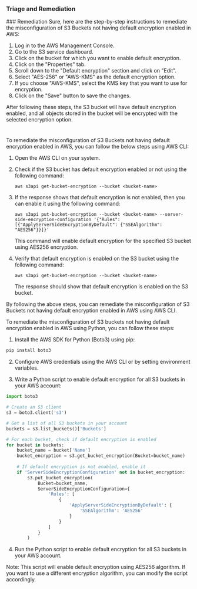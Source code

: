 
### Triage and Remediation
<Tabs>
<Tab title='Remediation'>
### Remediation

<AccordionGroup>
<Accordion title='Using Console' defaultOpen='true'>
Sure, here are the step-by-step instructions to remediate the misconfiguration of S3 Buckets not having default encryption enabled in AWS:

1. Log in to the AWS Management Console.
2. Go to the S3 service dashboard.
3. Click on the bucket for which you want to enable default encryption.
4. Click on the "Properties" tab.
5. Scroll down to the "Default encryption" section and click on "Edit".
6. Select "AES-256" or "AWS-KMS" as the default encryption option.
7. If you choose "AWS-KMS", select the KMS key that you want to use for encryption.
8. Click on the "Save" button to save the changes.

After following these steps, the S3 bucket will have default encryption enabled, and all objects stored in the bucket will be encrypted with the selected encryption option.

#
</Accordion>

<Accordion title='Using CLI'>
To remediate the misconfiguration of S3 Buckets not having default encryption enabled in AWS, you can follow the below steps using AWS CLI:

1. Open the AWS CLI on your system.

2. Check if the S3 bucket has default encryption enabled or not using the following command:
   ```
   aws s3api get-bucket-encryption --bucket <bucket-name>
   ```

3. If the response shows that default encryption is not enabled, then you can enable it using the following command:
   ```
   aws s3api put-bucket-encryption --bucket <bucket-name> --server-side-encryption-configuration '{"Rules": [{"ApplyServerSideEncryptionByDefault": {"SSEAlgorithm": "AES256"}}]}'
   ```
   This command will enable default encryption for the specified S3 bucket using AES256 encryption.

4. Verify that default encryption is enabled on the S3 bucket using the following command:
   ```
   aws s3api get-bucket-encryption --bucket <bucket-name>
   ```
   The response should show that default encryption is enabled on the S3 bucket.

By following the above steps, you can remediate the misconfiguration of S3 Buckets not having default encryption enabled in AWS using AWS CLI.
</Accordion>

<Accordion title='Using Python'>
To remediate the misconfiguration of S3 buckets not having default encryption enabled in AWS using Python, you can follow these steps:

1. Install the AWS SDK for Python (Boto3) using pip:

```python
pip install boto3
```

2. Configure AWS credentials using the AWS CLI or by setting environment variables.

3. Write a Python script to enable default encryption for all S3 buckets in your AWS account:

```python
import boto3

# Create an S3 client
s3 = boto3.client('s3')

# Get a list of all S3 buckets in your account
buckets = s3.list_buckets()['Buckets']

# For each bucket, check if default encryption is enabled
for bucket in buckets:
    bucket_name = bucket['Name']
    bucket_encryption = s3.get_bucket_encryption(Bucket=bucket_name)
    
    # If default encryption is not enabled, enable it
    if 'ServerSideEncryptionConfiguration' not in bucket_encryption:
        s3.put_bucket_encryption(
            Bucket=bucket_name,
            ServerSideEncryptionConfiguration={
                'Rules': [
                    {
                        'ApplyServerSideEncryptionByDefault': {
                            'SSEAlgorithm': 'AES256'
                        }
                    }
                ]
            }
        )
```

4. Run the Python script to enable default encryption for all S3 buckets in your AWS account. 

Note: This script will enable default encryption using AES256 algorithm. If you want to use a different encryption algorithm, you can modify the script accordingly.
</Accordion>

</AccordionGroup>
</Tab>
</Tabs>
